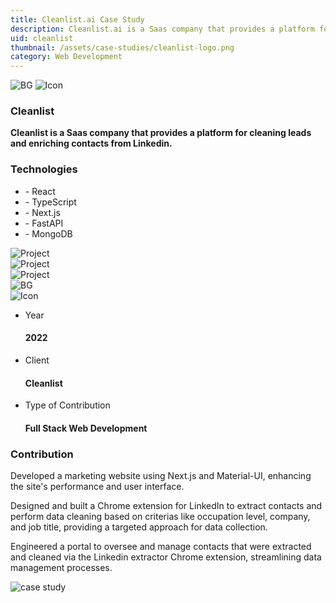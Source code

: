 ---
title: Cleanlist.ai Case Study
description: Cleanlist.ai is a Saas company that provides a platform for cleaning leads and enriching contacts from Linkedin.
uid: cleanlist
thumbnail: /assets/case-studies/cleanlist-logo.png
category: Web Development
---

<PortfolioHeader media="/assets/case-studies/cleanlist-logo-larger.png" />

<div className="container">
  <div data-aos="zoom-in">
    <div class="d-flex project-infos-wrap shadow-box mb-24">
      <img src="/assets/bg1.png" alt="BG" class="bg-img" />
      <img src="/assets/icons/icon2-2.png" alt="Icon" />
      <div class="project-details-info flex-1">
        <h3>Cleanlist</h3>
        <p>
          <b>
            Cleanlist is a Saas company that provides a platform for cleaning
            leads and enriching contacts from Linkedin.
          </b>
        </p>
      </div>
      <div class="project-details-info flex-1">
        <h3>Technologies</h3>
        <ul>
          <li>- React</li>
          <li>- TypeScript</li>
          <li>- Next.js</li>
          <li>- FastAPI</li>
          <li>- MongoDB</li>
        </ul>
      </div>
    </div>
  </div>
  <div class="project-details-2-img mb-24" data-aos="zoom-in">
    <img src="/assets/case-studies/cleanlist-banner-1.png" alt="Project" />
  </div>
  <div class="row mb-24">
    <div class="col-md-6" data-aos="zoom-in">
      <div class="project-details-3-img">
        <img
          src="/assets/case-studies/cleanlist-thumbnail-1.png"
          alt="Project"
        />
      </div>
    </div>
    <div class="col-md-6" data-aos="zoom-in">
      <div class="project-details-3-img">
        <img
          src="/assets/case-studies/cleanlist-thumbnail-2.png"
          alt="Project"
        />
      </div>
    </div>
  </div>
  <div data-aos="zoom-in">
    <div class="project-about-2 d-flex shadow-box mb-24">
      <img src="/assets/bg1.png" alt="BG" class="bg-img" />
      <div class="left-details">
        <img src="/assets/icons/icon3-2.png" alt="Icon" />
        <ul>
          <li>
            <p>Year</p>
            <h4>2022</h4>
          </li>
          <li>
            <p>Client</p>
            <h4>Cleanlist</h4>
          </li>
          <li>
            <p>Type of Contribution</p>
            <h4>Full Stack Web Development</h4>
          </li>
        </ul>
      </div>
      <div class="right-details">
        <h3>Contribution</h3>
        <p>
          Developed a marketing website using Next.js and Material-UI, enhancing
          the site's performance and user interface.
        </p>
        <p>
          Designed and built a Chrome extension for LinkedIn to extract contacts
          and perform data cleaning based on criterias like occupation level,
          company, and job title, providing a targeted approach for data
          collection.
        </p>
        <p>
          Engineered a portal to oversee and manage contacts that were extracted
          and cleaned via the Linkedin extractor Chrome extension, streamlining
          data management processes.
        </p>
      </div>
    </div>
  </div>
</div>

<div className="project-details-img" data-aos="zoom-in">
  <img src="/assets/case-studies/cleanlist-banner-2.png" alt="case study" />
</div>

<PortfolioFooter />
